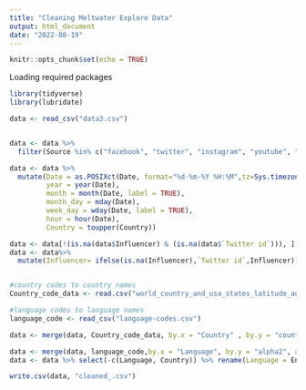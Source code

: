 ```yaml
---
title: "Cleaning Meltwater Explore Data"
output: html_document
date: "2022-08-19"
---
```


```r
knitr::opts_chunk$set(echo = TRUE)
```


Loading required packages

```r
library(tidyverse)
library(lubridate)
```

```r

data <- read_csv("data3.csv")


data <- data %>% 
  filter(Source %in% c("facebook", "twitter", "instagram", "youtube", "reddit", "Tiktok"))

data <- data %>% 
  mutate(Date = as.POSIXct(Date, format="%d-%m-%Y %H:%M",tz=Sys.timezone()),
         year = year(Date),
         month = month(Date, label = TRUE),
         month_day = mday(Date),
         week_day = wday(Date, label = TRUE),
         hour = hour(Date),
         Country = toupper(Country)) 

data <- data[!(is.na(data$Influencer) & (is.na(data$`Twitter id`))), ]
data <- data%>%
  mutate(Influencer= ifelse(is.na(Influencer),`Twitter id`,Influencer))


#country codes to country names
Country_code_data <- read.csv("world_country_and_usa_states_latitude_and_longitude_values.csv") %>% select(c(1:4))

#language codes to language names
language_code <- read_csv("language-codes.csv")

data <- merge(data, Country_code_data, by.x = "Country" , by.y = "country_code", all.x = TRUE)

data <- merge(data, language_code,by.x = "Language", by.y = "alpha2", all.x = TRUE )
data <- data %>% select(-c(Language, Country)) %>% rename(Language = English)

write.csv(data, "cleaned_.csv")

```

